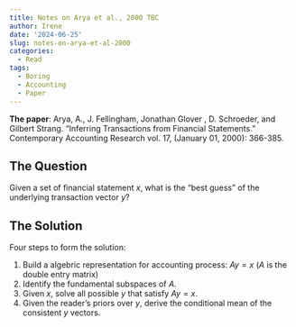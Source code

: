```yaml
---
title: Notes on Arya et al., 2000 TBC
author: Irene
date: '2024-06-25'
slug: notes-on-arya-et-al-2000
categories:
  - Read
tags:
  - Boring
  - Accounting
  - Paper
---
```



**The paper**:  Arya, A., J. Fellingham, Jonathan Glover , D. Schroeder, and Gilbert Strang. “Inferring Transactions from Financial Statements.” Contemporary Accounting Research vol. 17, (January 01, 2000): 366-385.


## The Question

Given a set of financial statement $x$, what is the "best guess" of the underlying transaction vector $y$?

## The Solution

Four steps to form the solution:

1. Build a algebric representation for accounting process: $Ay=x$ ($A$ is the double entry matrix)
2. Identify the fundamental subspaces of $A$.
3. Given $x$, solve all possible $y$ that satisfy $Ay=x$.
4. Given the reader’s priors over $y$, derive the conditional mean of the consistent $y$ vectors.

